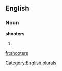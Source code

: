 
==English==

===Noun===
'''shooters'''

# {{plural of|[[shooter]]}}

[[Category:English plurals]]

[[fr:shooters]]
